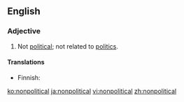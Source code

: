 ==English==
===Adjective===
{{en-adj}}

# Not [[political]]; not related to [[politics]].

====Translations====
{{top}}
* Finnish: {{t-|fi|epäpoliittinen}}
{{bottom}}

[[ko:nonpolitical]]
[[ja:nonpolitical]]
[[vi:nonpolitical]]
[[zh:nonpolitical]]